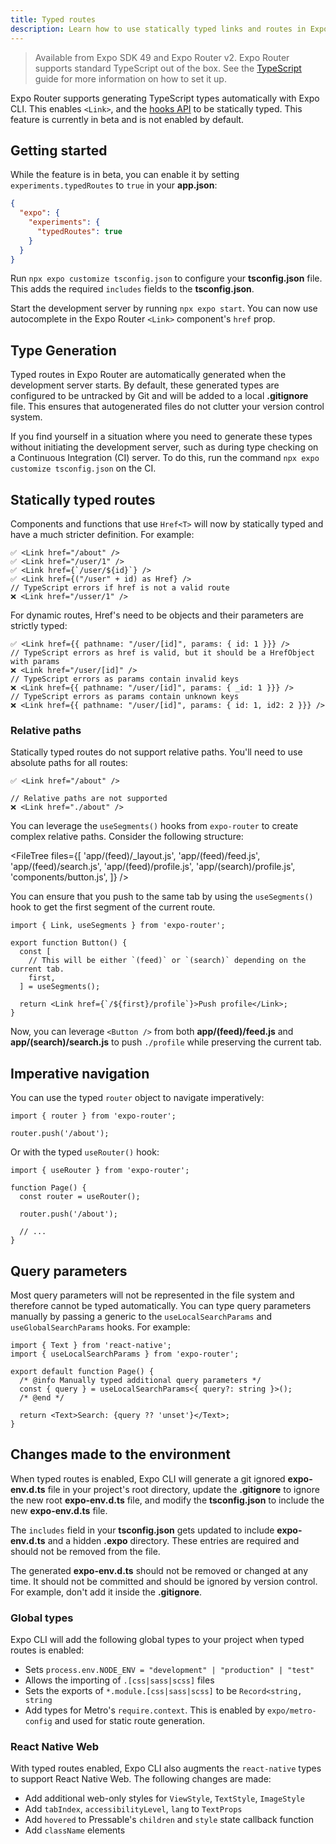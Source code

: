 ```yaml
---
title: Typed routes
description: Learn how to use statically typed links and routes in Expo Router.
---
```



> Available from Expo SDK 49 and Expo Router v2. Expo Router supports standard TypeScript out of the box. See the [TypeScript](/guides/typescript/) guide for more information on how to set it up.

Expo Router supports generating TypeScript types automatically with Expo CLI. This enables `<Link>`, and the [hooks API](/router/reference/hooks) to be statically typed. This feature is currently in beta and is not enabled by default.

## Getting started

While the feature is in beta, you can enable it by setting `experiments.typedRoutes` to `true` in your **app.json**:

```json app.json
{
  "expo": {
    "experiments": {
      "typedRoutes": true
    }
  }
}
```

Run `npx expo customize tsconfig.json` to configure your **tsconfig.json** file. This adds the required `includes` fields to the **tsconfig.json**.

Start the development server by running `npx expo start`. You can now use autocomplete in the Expo Router `<Link>` component's `href` prop.

## Type Generation

Typed routes in Expo Router are automatically generated when the development server starts. By default, these generated types are configured to be untracked by Git and will be added to a local **.gitignore** file. This ensures that autogenerated files do not clutter your version control system. 

If you find yourself in a situation where you need to generate these types without initiating the development server, such as during type checking on a Continuous Integration (CI) server. To do this, run the command `npx expo customize tsconfig.json` on the CI.

## Statically typed routes

Components and functions that use `Href<T>` will now by statically typed and have a much stricter definition. For example:

```tsx
✅ <Link href="/about" />
✅ <Link href="/user/1" />
✅ <Link href={`/user/${id}`} />
✅ <Link href={("/user" + id) as Href} />
// TypeScript errors if href is not a valid route
❌ <Link href="/usser/1" />
```

For dynamic routes, Href's need to be objects and their parameters are strictly typed:

```tsx
✅ <Link href={{ pathname: "/user/[id]", params: { id: 1 }}} />
// TypeScript errors as href is valid, but it should be a HrefObject with params
❌ <Link href="/user/[id]" />
// TypeScript errors as params contain invalid keys
❌ <Link href={{ pathname: "/user/[id]", params: { _id: 1 }}} />
// TypeScript errors as params contain unknown keys
❌ <Link href={{ pathname: "/user/[id]", params: { id: 1, id2: 2 }}} />
```

### Relative paths

Statically typed routes do not support relative paths. You'll need to use absolute paths for all routes:

```tsx
✅ <Link href="/about" />

// Relative paths are not supported
❌ <Link href="./about" />
```

You can leverage the `useSegments()` hooks from `expo-router` to create complex relative paths. Consider the following structure:

<FileTree
  files={[
    'app/(feed)/_layout.js',
    'app/(feed)/feed.js',
    'app/(feed)/search.js',
    'app/(feed)/profile.js',
    'app/(search)/profile.js',
    'components/button.js',
  ]}
/>

You can ensure that you push to the same tab by using the `useSegments()` hook to get the first segment of the current route.

```tsx button.js
import { Link, useSegments } from 'expo-router';

export function Button() {
  const [
    // This will be either `(feed)` or `(search)` depending on the current tab.
    first,
  ] = useSegments();

  return <Link href={`/${first}/profile`}>Push profile</Link>;
}
```

Now, you can leverage `<Button />` from both **app/(feed)/feed.js** and **app/(search)/search.js** to push `./profile` while preserving the current tab.

## Imperative navigation

You can use the typed `router` object to navigate imperatively:

```tsx
import { router } from 'expo-router';

router.push('/about');
```

Or with the typed `useRouter()` hook:

```tsx
import { useRouter } from 'expo-router';

function Page() {
  const router = useRouter();

  router.push('/about');

  // ...
}
```

## Query parameters

Most query parameters will not be represented in the file system and therefore cannot be typed automatically. You can type query parameters manually by passing a generic to the `useLocalSearchParams` and `useGlobalSearchParams` hooks. For example:

```tsx app/search.tsx
import { Text } from 'react-native';
import { useLocalSearchParams } from 'expo-router';

export default function Page() {
  /* @info Manually typed additional query parameters */
  const { query } = useLocalSearchParams<{ query?: string }>();
  /* @end */

  return <Text>Search: {query ?? 'unset'}</Text>;
}
```

## Changes made to the environment

When typed routes is enabled, Expo CLI will generate a git ignored **expo-env.d.ts** file in your project's root directory, update the **.gitignore** to ignore the new root **expo-env.d.ts** file, and modify the **tsconfig.json** to include the new **expo-env.d.ts** file.

The `includes` field in your **tsconfig.json** gets updated to include **expo-env.d.ts** and a hidden **.expo** directory. These entries are required and should not be removed from the file.

The generated **expo-env.d.ts** should not be removed or changed at any time. It should not be committed and should be ignored by version control. For example, don't add it inside the **.gitignore**.

### Global types

Expo CLI will add the following global types to your project when typed routes is enabled:

- Sets `process.env.NODE_ENV = "development" | "production" | "test"`
- Allows the importing of `.[css|sass|scss]` files
- Sets the exports of `*.module.[css|sass|scss]` to be `Record<string, string`
- Add types for Metro's `require.context`. This is enabled by `expo/metro-config` and used for static route generation.

### React Native Web

With typed routes enabled, Expo CLI also augments the `react-native` types to support React Native Web. The following changes are made:

- Add additional web-only styles for `ViewStyle`, `TextStyle`, `ImageStyle`
- Add `tabIndex`, `accessibilityLevel`, `lang` to `TextProps`
- Add `hovered` to Pressable's `children` and `style` state callback function
- Add `className` elements
